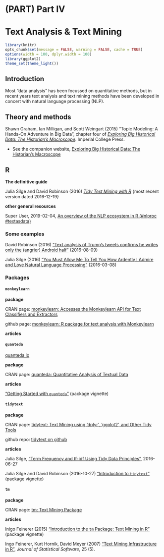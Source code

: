 # (PART) Part IV {-} 


# Text Analysis & Text Mining {#textanalysis}

```r
library(knitr)
opts_chunk$set(message = FALSE, warning = FALSE, cache = TRUE)
options(width = 100, dplyr.width = 100)
library(ggplot2)
theme_set(theme_light())
```


## Introduction

Most "data analysis" has been focussed on quantitative methods, but in recent years text analysis and text mining methods have been developed in concert with natural language processing (NLP).


## Theory and methods

Shawn Graham, Ian Milligan, and Scott Weingart (2015) "Topic Modeling: A Hands-On Adventure in Big Data", chapter four of [_Exploring Big Historical Data: The Historian's Macroscope_](http://www.themacroscope.org/?page_id=788). Imperial College Press.

- See the companion website, [Exploring Big Historical Data: The Historian's Macroscope](http://www.themacroscope.org/2.0/)




## R

**The definitive guide**

Julia Silge and David Robinson (2016) [_Tidy Text Mining with R_](http://tidytextmining.com/) {most recent version dated 2016-12-19}

**other general resources**

Super User, 2019-02-04, [An overview of the NLP ecosystem in R (#nlproc #textasdata)](https://www.r-bloggers.com/an-overview-of-the-nlp-ecosystem-in-r-nlproc-textasdata/)


### Some examples

David Robinson (2016) ["Text analysis of Trump's tweets confirms he writes only the (angrier) Android half"](http://varianceexplained.org/r/trump-tweets/) (2016-08-09)

Julia Silge (2016) ["You Must Allow Me To Tell You How Ardently I Admire and Love Natural Language Processing"](http://juliasilge.com/blog/You-Must-Allow-Me/) (2016-03-08)


### Packages


#### `monkeylearn`

**package**

CRAN page: [monkeylearn: Accesses the Monkeylearn API for Text Classifiers and Extractors](https://cran.r-project.org/web/packages/monkeylearn/index.html)

github page: [monkeylearn: R package for text analysis with Monkeylearn](https://github.com/ropensci/monkeylearn)

**articles**



#### `quanteda`

[quanteda.io](http://quanteda.io/)


**package**

CRAN page: [quanteda: Quantitative Analysis of Textual Data](https://cran.r-project.org/web/packages/quanteda/index.html)


**articles**

["Getting Started with `quanteda`"](https://cran.r-project.org/web/packages/quanteda/vignettes/quickstart.html) (package vignette)


#### `tidytext`

**package**

CRAN page: [tidytext: Text Mining using 'dplyr', 'ggplot2', and Other Tidy Tools](https://cran.r-project.org/web/packages/tidytext/)

github repo: [tidytext on github](https://github.com/juliasilge/tidytext)

**articles**

Julia Silge, ["Term Frequency and tf-idf Using Tidy Data Principles"](http://juliasilge.com/blog/Term-Frequency-tf-idf/), 2016-06-27

[]()

Julia Silge and David Robinson (2016-10-27) ["Introduction to `tidytext`"](https://cran.r-project.org/web/packages/tidytext/vignettes/tidytext.html) (package vignette)


#### `tm`

**package**

CRAN page: [tm: Text Mining Package](https://cran.r-project.org/web/packages/tm/index.html)


**articles**

Inigo Feinerer (2015) ["Introduction to the `tm` Package: Text Mining in R"](https://cran.r-project.org/web/packages/tm/vignettes/tm.pdf) (package vignette)

Ingo Feinerer, Kurt Hornik, David Meyer (2007) ["Text Mining Infrastructure in R"](https://www.jstatsoft.org/article/view/v025i05), _Journal of Statistical Software_, 25 (5).


